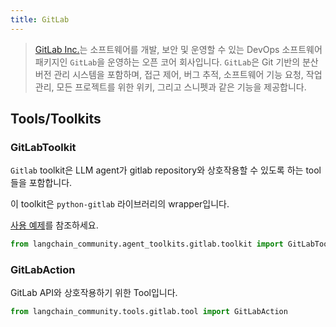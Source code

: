 ```yaml
---
title: GitLab
---
```


>[GitLab Inc.](https://about.gitlab.com/)는 소프트웨어를 개발, 보안 및 운영할 수 있는 DevOps 소프트웨어 패키지인 `GitLab`을 운영하는 오픈 코어 회사입니다. `GitLab`은 Git 기반의 분산 버전 관리 시스템을 포함하며, 접근 제어, 버그 추적, 소프트웨어 기능 요청, 작업 관리, 모든 프로젝트를 위한 위키, 그리고 스니펫과 같은 기능을 제공합니다.


## Tools/Toolkits

### GitLabToolkit

`Gitlab` toolkit은 LLM agent가 gitlab repository와 상호작용할 수 있도록 하는 tool들을 포함합니다.

이 toolkit은 `python-gitlab` 라이브러리의 wrapper입니다.

[사용 예제](/oss/integrations/tools/gitlab)를 참조하세요.

```python
from langchain_community.agent_toolkits.gitlab.toolkit import GitLabToolkit
```

### GitLabAction

GitLab API와 상호작용하기 위한 Tool입니다.

```python
from langchain_community.tools.gitlab.tool import GitLabAction
```